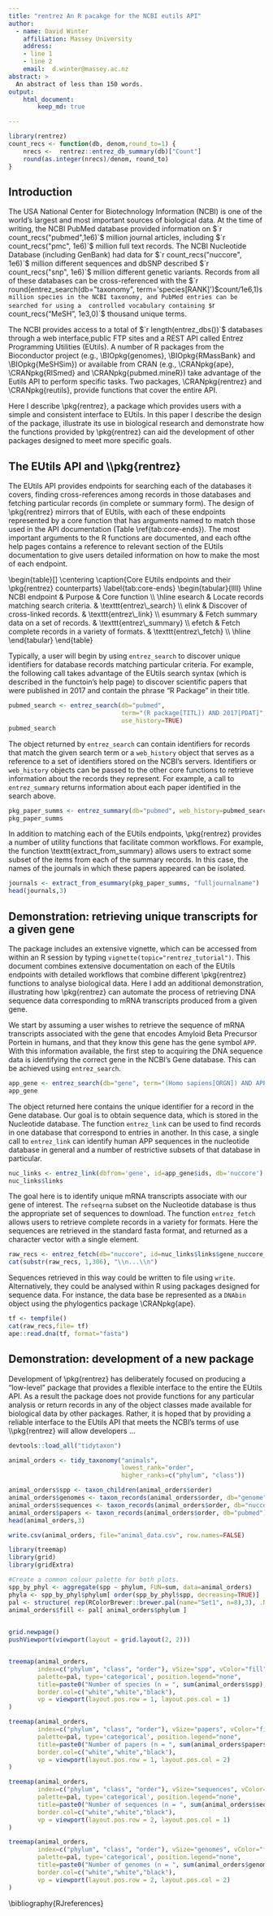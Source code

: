 ```yaml
---
title: "rentrez An R pacakge for the NCBI eutils API"
author:
  - name: David Winter
    affiliation: Massey University
    address:
    - line 1
    - line 2
    email:  d.winter@massey.ac.nz
abstract: >
  An abstract of less than 150 words.
output: 
    html_document:
        keep_md: true

---
```


```r
library(rentrez)
count_recs <- function(db, denom,round_to=1) {
    nrecs <-  rentrez::entrez_db_summary(db)["Count"]
    round(as.integer(nrecs)/denom, round_to)
}

```

## Introduction

The USA National Center for Biotechnology Information (NCBI) is one of the world's 
largest and most important sources of biological data. At the time of writing, the NCBI
PubMed database provided information on $`r count_recs("pubmed",1e6)`$ million journal
articles, including $`r count_recs("pmc", 1e6)`$ million full text records. The NCBI
Nucleotide Database (including GenBank) had data for $`r count_recs("nuccore",
1e6)`$ million different sequences and dbSNP described $`r count_recs("snp", 1e6)`$ 
million different genetic variants. Records from all of these databases can be 
cross-referenced with the  $`r round(entrez_search(db="taxonomy", term='species[RANK]')$count/1e6,1)`$ 
million species in the NCBI taxonomy, and PubMed entries can be searched for using a 
controlled vocabulary containing $`r count_recs("MeSH", 1e3,0)`$ thousand unique terms. 

The NCBI provides access to a total of $`r length(entrez_dbs())`$ databases 
through a web interface,public FTP sites and a REST API called Entrez Programming Utilities (EUtils). A
number of R packages from the Bioconductor project (e.g., \\BIOpkg{genomes}, 
\\BIOpkg{RMassBank} and \\BIOpkg{MeSHSim}) or available from CRAN 
(e.g., \\CRANpkg{ape}, \\CRANpkg{RISmed} and \\CRANpkg{pubmed.mineR}) 
take advantage of the Eutils API to perform specific tasks. Two packages,
\\CRANpkg{rentrez} and \\CRANpkg{reutils}, provide functions that cover the entire 
API.  

Here I describe \\pkg{rentrez}, a package which provides users with a simple and
consistent interface to EUtils. In this paper I describe the design of the package, 
illustrate its use in biological research and demonstrate how the functions provided by \\pkg{rentrez}
can aid the development of other packages designed to meet more specific goals.


## The EUtils API and \\\\pkg{rentrez}

The EUtils API provides endpoints for searching each of the databases it covers, 
finding cross-references among records in those databases and fetching 
particular records (in complete or summary form). The design of \\pkg{rentrez} 
mirrors that of EUtils, with each of these endpoints represented by a core
function that has arguments named to match those used in the API documentation
(Table \\ref{tab:core-ends}). The most important arguments to the R functions are
documented, and each ofthe help pages contains a reference to relevant section of the 
EUtils documentation to give users detailed information on how to make the most
of each endpoint.

\\begin{table}[]
\\centering
\\caption{Core EUtils endpoints and their \\pkg{rentrez} counterparts}
\\label{tab:core-ends}
\\begin{tabular}{llll}
\\hline
NCBI endpoint & Purpose                                         & Core function   \\\\ \\hline
esearch       & Locate records matching search criteria.        & \\texttt{entrez\\_search}  \\\\ 
elink         & Discover of cross-linked records.               & \\texttt{entrez\\_link}    \\\\ 
esummary      & Fetch summary data on a set of records.         & \\texttt{entrez\\_summary} \\\\ 
efetch        & Fetch complete records in a variety of formats. & \\texttt{entrez\\_fetch}   \\\\ \\hline
\\end{tabular}
\\end{table}


Typically, a user will begin by using `entrez_search` to discover unique
identifiers for database records matching particular criteria. For example, the
following call takes advantage of the EUtils search syntax (which is described in the
functoin's help page) to discover scientific papers that were published in 2017 
and contain the phrase "R Package" in their title.


```r
pubmed_search <- entrez_search(db="pubmed", 
                               term="(R package[TITL]) AND 2017[PDAT]", 
                               use_history=TRUE)
pubmed_search
```

The object returned by `entrez_search` can contain identifiers for records that
match the given search term or a `web_history` object that serves as a reference 
to a set of identifiers stored on the NCBI's servers. Identifiers or
`web_history` objects can be passed to the other core functions to retrieve
information about the records they represent. For example, a call to
`entrez_summary` returns information about each paper identified in the search
above.

```r
pkg_paper_summs <- entrez_summary(db="pubmed", web_history=pubmed_search$web_history)
pkg_paper_summs
```

In addition to matching each of the EUtils endpoints, \\pkg{rentrez} provides a
number of utility functions that facilitate common workflows. For example, the
function \\texttt{extract_from_summary} allows users to extract some subset of
the items from each of the summary records. In this case, the names of the 
journals in which these papers appeared can be isolated.

```r
journals <- extract_from_esummary(pkg_paper_summs, "fulljournalname")
head(journals,3)
```

## Demonstration: retrieving unique transcripts for a given gene

The package includes an extensive vignette, which can be accessed from within an
R session by typing `vignette(topic="rentrez_tutorial")`. This document combines
extensive documentation on each of the EUtils endpoints with detailed workflows
that combine different \\pkg{rentrez} functions to analyse biological data. Here
I add an additional demonstration, illustrating how \\pkg{rentrez} can
automate the process of retrieving DNA sequence data corresponding to mRNA
transcripts produced from a given gene.

We start by assuming a user wishes to retrieve the sequence of mRNA transcripts 
associated with the gene that encodes Amyloid Beta Precursor Portein in humans, 
and that they know this gene has the gene symbol `APP`. With this information 
available, the first step to acquiring the DNA sequence data is identifying the 
correct gene in the NCBI's Gene database. This can be achieved using `entrez_search`.


```r
app_gene <- entrez_search(db="gene", term="(Homo sapiens[ORGN]) AND APP[GENE]")
app_gene
```

The object returned here contains the unique identifier for a record in the Gene
database. Our goal is to obtain sequence data, which is stored in the
Nucleotide database. The function `entrez_link` can be used to find 
records in one database that correspond to entries in another. In this case, a
single call to `entrez_link` can identify human APP sequences in the nucleotide
database in general and a number of restrictive subsets of that database in
particular.

```r
nuc_links <- entrez_link(dbfrom='gene', id=app_gene$ids, db='nuccore')
nuc_links$links
```

The goal here is to identify unique mRNA transcripts associate with our gene of
interest. The `refseqrna` subset on the Nucleotide database is thus the
appropriate set of sequences to download. The function `entrez_fetch` allows
users to retrieve complete records in a variety for formats. Here the sequences
are retrieved in the standard fasta format, and returned as a character vector
with a single element.


```r
raw_recs <- entrez_fetch(db="nuccore", id=nuc_links$links$gene_nuccore_refseqrna, rettype="fasta")
cat(substr(raw_recs, 1,306), "\\n...\\n")
```

Sequences retrieved in this way could be written to file using `write`.
Alternatively, they could be analysed  within R using packages designed for
sequence data. For instance, the data base be represented as a `DNAbin` object
using the phylogentics package \\CRANpkg{ape}.

```r
tf <- tempfile()
cat(raw_recs,file= tf)
ape::read.dna(tf, format="fasta")
```

## Demonstration: development of a new package

Development of \\pkg{rentrez} has deliberately focused on producing a "low-level"
package that provides a flexible interface to the entire the EUtils API. As a 
result the package does not provide functions for any particular analysis
or return records in any of the object classes made available for biological
data by other packages. Rather, it is hoped that by providing a reliable interface
to the EUtils API that meets the NCBI's terms of use \\\\pkg{rentrez} will allow
developers ...


```r
devtools::load_all("tidytaxon")

animal_orders <- tidy_taxonomy("animals", 
                               lowest_rank="order",
                               higher_ranks=c("phylum", "class"))

animal_orders$spp <- taxon_children(animal_orders$order)
animal_orders$genomes <- taxon_records(animal_orders$order, db="genome")
animal_orders$sequences <- taxon_records(animal_orders$order, db="nuccore")
animal_orders$papers <- taxon_records(animal_orders$order, db="pubmed")
head(animal_orders,3)

write.csv(animal_orders, file="animal_data.csv", row.names=FALSE)
```

```r

library(treemap)
library(grid)
library(gridExtra)

#Create a common colour palette for both plots. 
spp_by_phyl <- aggregate(spp ~ phylum, FUN=sum, data=animal_orders)
phyla <- spp_by_phyl$phylum[ order(spp_by_phyl$spp, decreasing=TRUE)]
pal <- structure( rep(RColorBrewer::brewer.pal(name="Set1", n=8),3), .Names=phyla)
animal_orders$fill <- pal[ animal_orders$phylum ]

                 
grid.newpage()
pushViewport(viewport(layout = grid.layout(2, 2)))


treemap(animal_orders, 
        index=c("phylum", "class", "order"), vSize="spp", vColor="fill", 
        palette=pal, type='categorical', position.legend="none", 
        title=paste0("Number of species (n = ", sum(animal_orders$spp), ")"),       
        border.col=c("white","white","black"),
        vp = viewport(layout.pos.row = 1, layout.pos.col = 1)
)

treemap(animal_orders, 
        index=c("phylum", "class", "order"), vSize="papers", vColor="fill", 
        palette=pal, type='categorical', position.legend="none", 
        title=paste0("Number of papers (n = ", sum(animal_orders$papers), ")"),       
        border.col=c("white","white","black"),
        vp = viewport(layout.pos.row = 1, layout.pos.col = 2)
)

treemap(animal_orders, 
        index=c("phylum", "class", "order"), vSize="sequences", vColor="fill", 
        palette=pal, type='categorical', position.legend="none", 
        title=paste0("Number of sequences (n = ", sum(animal_orders$sequences), ")"),       
        border.col=c("white","white","black"),
        vp = viewport(layout.pos.row = 2, layout.pos.col = 1)
)

treemap(animal_orders, 
        index=c("phylum", "class", "order"), vSize="genomes", vColor="fill", 
        palette=pal, type='categorical', position.legend="none",
        title=paste0("Number of genomes (n = ", sum(animal_orders$genomes), ")"),       
        border.col=c("white","white","black"),
        vp = viewport(layout.pos.row = 2, layout.pos.col = 2)
)      


```


\\bibliography{RJreferences}
